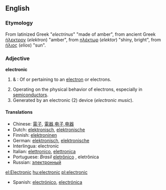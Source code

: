 ==English==

{{rank|account|party|sight|455|electronic|sea|necessary|idea}}
===Etymology===
From latinized Greek "''electrinus''" "made of amber", from ancient Greek  [[ήλεκτρον]] (''elektron'') "amber", from [[ηλέκτωρ]] (''elektor'') "shiny, bright", from [[ήλιος]] (''elios'') "sun".

===Adjective===
'''electronic'''

# {{physics}} & {{chemistry}}: Of or pertaining to an [[electron]] or electrons.
# Operating on the physical behavior of electrons, especially in [[semiconductor]]s.
# Generated by an electronic (2) device (''electronic music'').

====Translations====
*Chinese: [[電子]], [[電器]],[[电子]],[[电器]]
*Dutch: [[elektronisch]], [[elektronische]]
*Finnish: [[elektroninen]]
*German: [[elektronisch]], [[elektronische]]
*Interlingua: electronic
*Italian: [[elettronico]], [[elettronica]]
*Portuguese: ''Brasil'' [[eletrônico]] {{m}}, eletrônica {{f}}
*Russian: [[электронный]]
[[el:Electronic]]
[[hu:electronic]]
[[pl:electronic]]
*Spanish: [[electrónico]], [[electrónica]]